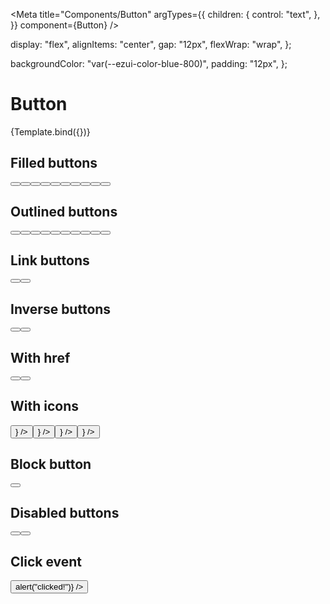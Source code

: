 
<Meta
  title="Components/Button"
  argTypes={{
    children: {
      control: "text",
    },
  }}
  component={Button}
/>


  display: "flex",
  alignItems: "center",
  gap: "12px",
  flexWrap: "wrap",
};

  backgroundColor: "var(--ezui-color-blue-800)",
  padding: "12px",
};

# Button

<Canvas>
  <Story name="Default" args={{}}>
    {Template.bind({})}
  </Story>
</Canvas>

## Filled buttons

<Canvas>
  <Story name="FilledButtons">
    <div style={buttonContainerStyles}>
      <Button />
      <Button color="secondary" />
      <Button color="success" />
      <Button color="warning" />
      <Button color="neutral" />
      <Button size="sm" />
      <Button color="secondary" size="sm" />
      <Button color="success" size="sm" />
      <Button color="warning" size="sm" />
      <Button color="neutral" size="sm" />
    </div>
  </Story>
</Canvas>

## Outlined buttons

<Canvas>
  <Story name="OutlinedButtons">
    <div style={buttonContainerStyles}>
      <Button variant="outlined" />
      <Button color="secondary" variant="outlined" />
      <Button color="success" variant="outlined" />
      <Button color="warning" variant="outlined" />
      <Button color="support" variant="outlined" />
      <Button variant="outlined" size="sm" />
      <Button color="secondary" variant="outlined" size="sm" />
      <Button color="success" variant="outlined" size="sm" />
      <Button color="warning" variant="outlined" size="sm" />
      <Button color="support" variant="outlined" size="sm" />
    </div>
  </Story>
</Canvas>

## Link buttons

<Canvas>
  <Story name="LinkButtons">
    <div style={buttonContainerStyles}>
      <Button variant="link" />
      <Button color="secondary" variant="link" />
    </div>
  </Story>
</Canvas>

## Inverse buttons

<Canvas>
  <Story name="InverseButtons">
    <div style={{ ...inverseBackground, ...buttonContainerStyles }}>
      <Button color="inverse" variant="outlined" />
      <Button color="inverse" variant="outlined" size="sm" />
    </div>
  </Story>
</Canvas>

## With href

<Canvas>
  <Story name="WithHref">
    <div style={buttonContainerStyles}>
      <Button href="https://www.easypost.com/" />
      <Button variant="outlined" href="https://www.easypost.com/" />
    </div>
  </Story>
</Canvas>

## With icons

<Canvas>
  <Story name="WithIcons">
    <div style={buttonContainerStyles}>
      <Button iconAtEnd={<Icon symbol={CheckCircleIcon} />} />
      <Button color="neutral" iconAtEnd={<Icon symbol={AddIcon} />} />
      <Button color="success" iconAtStart={<Icon symbol={ArrowBackIcon} />} />
      <Button color="warning" iconAtStart={<Icon symbol={InfoIcon} />} />
    </div>
  </Story>
</Canvas>

## Block button

<Canvas>
  <Story name="BlockButton">
    <div style={buttonContainerStyles}>
      <Button isBlock />
    </div>
  </Story>
</Canvas>

## Disabled buttons

<Canvas>
  <Story name="DisabledButtons">
    <div style={buttonContainerStyles}>
      <Button isDisabled />
      <Button variant="outlined" isDisabled />
    </div>
  </Story>
</Canvas>

## Click event

<Canvas>
  <Story name="ClickEvent">
    <div style={buttonContainerStyles}>
      <Button onPress={() => alert("clicked!")} />
    </div>
  </Story>
</Canvas>

<ArgsTable story="Default" />
